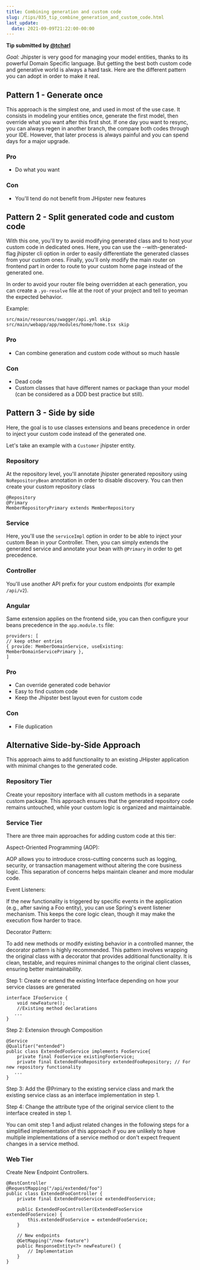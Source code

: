 ```yaml
---
title: Combining generation and custom code
slug: /tips/035_tip_combine_generation_and_custom_code.html
last_update:
  date: 2021-09-09T21:22:00-00:00
---
```


__Tip submitted by [@tcharl](https://github.com/tcharl)__

_Goal:_ Jhipster is very good for managing your model entities, thanks to its powerful Domain Specific language.
But getting the best both custom code and generative world is  always a hard task.
Here are the different pattern you can adopt in order to make it real. 


## Pattern 1 - Generate once

This approach is the simplest one, and used in most of the use case.
It consists in modeling your entities once, generate the first model, then override what you want after this first shot.
If one day you want to resync, you can always regen in another branch, the compare both codes through your IDE.
However, that later process is always painful and you can spend days for a major upgrade.

### Pro

- Do what you want

### Con
 
- You'll tend do not benefit from JHipster new features


## Pattern 2 - Split generated code and custom code

With this one, you'll try to avoid modifying generated class and to host your custom code in dedicated ones.
Here, you can use the --with-generated-flag jhipster cli option in order to easily differentiate the generated classes from your custom ones.
Finally, you'll only modify the main router on frontend part in order to route to your custom home page instead of the generated one.

In order to avoid your router file being overridden at each generation, you can create a `.yo-resolve` file at the root of your project and tell to yeoman the expected behavior.

Example:

```
src/main/resources/swagger/api.yml skip
src/main/webapp/app/modules/home/home.tsx skip
```

### Pro

- Can combine generation and custom code without so much hassle

### Con

- Dead code
- Custom classes that have different names or package than your model (can be considered as a DDD best practice but still).


## Pattern 3 - Side by side

Here, the goal is to use classes extensions and beans precedence in order to inject your custom code instead of the generated one.

Let's take an example with a `Customer` jhipster entity.

### Repository

At the repository level, you'll annotate jhipster generated repository using `NoRepositoryBean` annotation in order to disable discovery.
You can then create your custom repository class

```
@Repository
@Primary
MemberRepositoryPrimary extends MemberRepository
```

### Service

Here, you'll use the `serviceImpl` option in order to be able to inject your custom Bean in your Controller.
Then, you can simply extends the generated service and annotate your bean with `@Primary` in order to get precedence.

### Controller

You'll use another API prefix for your custom endpoints (for example `/api/v2`).

### Angular

Same extension applies on the frontend side, you can then configure your beans precedence in the `app.module.ts` file:
```
providers: [
// keep other entries
{ provide: MemberDomainService, useExisting: MemberDomainServicePrimary },
]
```

### Pro

- Can override generated code behavior
- Easy to find custom code
- Keep the Jhipster best layout even for custom code

### Con

- File duplication

## Alternative Side-by-Side Approach

This approach aims to add functionality to an existing JHipster application with minimal changes to the generated code.

### Repository Tier

Create your repository interface with all custom methods in a separate custom package. This approach ensures that the generated repository code remains untouched, while your custom logic is organized and maintainable.

### Service Tier

There are three main approaches for adding custom code at this tier:

Aspect-Oriented Programming (AOP): 

AOP allows you to introduce cross-cutting concerns such as logging, security, or transaction management without altering the core business logic. This separation of concerns helps maintain cleaner and more modular code.

Event Listeners: 

If the new functionality is triggered by specific events in the application (e.g., after saving a Foo entity), you can use Spring's event listener mechanism. This keeps the core logic clean, though it may make the execution flow harder to trace.

Decorator Pattern: 

To add new methods or modify existing behavior in a controlled manner, the decorator pattern is highly recommended. This pattern involves wrapping the original class with a decorator that provides additional functionality. It is clean, testable, and requires minimal changes to the original client classes, ensuring better maintainability.

Step 1: Create or extend the existing Interface depending on how your service classes are generated
```
interface IFooService {
    void newFeature();
    //Existing method declarations
   ...
}
```
Step 2: Extension through Composition
```
@Service
@Qualifier("entended") 
public class ExtendedFooService implements FooService{
    private final FooService existingFooService;
    private final ExtendedFooRepository extendedFooRepository; // For new repository functionality
   ...
}
```
Step 3: Add the @Primary to the existing service class and mark the existing service class as an interface implementation in step 1.

Step 4: Change the attribute type of the original service client to the interface created in step 1.

You can omit step 1 and adjust related changes in the following steps for a simplified implementation of this approach if you are unlikely to have multiple implementations of a service method or don't expect frequent changes in a service method.  

### Web Tier

Create New Endpoint Controllers.
```
@RestController
@RequestMapping("/api/extended/foo")
public class ExtendedFooController {
    private final ExtendedFooService extendedFooService;
    
    public ExtendedFooController(ExtendedFooService extendedFooService) {
        this.extendedFooService = extendedFooService;
    }

    // New endpoints
    @GetMapping("/new-feature")
    public ResponseEntity<?> newFeature() {
        // Implementation
    }
}
```
